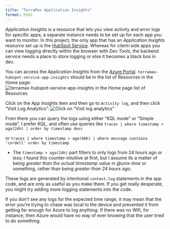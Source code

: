 ```yaml
---
title: "TerraMax Application Insights"
format: html
---
```


*Application Insights* is a resource that lets you view activity and error logs for specific apps; a separate instance needs to be set up for each app you want to monitor.  In this project, the only app that has an *Application Insights* resource set up is the [HubSpot Service](../hubspot-service/hubspot-service.html).  Whereas for client-side apps you can view logging directly within the browser with *Dev Tools*, the backend service needs a place to store logging or else it becomes a black box in dev.

You can access the *Application Insights* from the [Azure Portal](azure-portal.html).  `terramax-hubspot-service-app-insights` should be in the list of Resources in the Home page:
![`terramax-hubspot-service-app-insights` in the Home page list of Resources](../../../images/app_insights.png)

Click on the *App Insights* item and then go to `Activity log`, and then click "Visit Log Analytics":
![Click on "Visit log analytics"](../../../images/app_insights_visit_log_analytics.png)

From there you can query the logs using either "KQL mode" or "Simple mode".  I prefer KQL, and often use queries like
    `traces | where timestamp > ago(24h) | order by timestamp desc`

or
    `traces | where timestamp > ago(96h) | where message contains 'cordell' order by timestamp`

- The `timestamp > ago(24h)` part filters to only logs from 24 hours ago *or less*; I found this counter-intuitive at first, but I assume its a matter of being *greater than the actual timestamp value in @unix-time* or something, rather than being *greater than 24 hours ago*.

These logs are generated by intentional `context.log` statements in the app code, and are only as useful as you make them.  If you get really desperate, you might try adding more logging statements into the code.

If you don't see any logs for the expected time range, it may mean that the error you're trying to chase was local to the device and prevented it from getting far enough for Azure to log anything.  If there was no Wifi, for instance, then Azure would have no way of ever knowing that the user tried to do something.